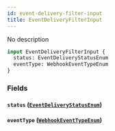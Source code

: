 ```yaml
---
id: event-delivery-filter-input
title: EventDeliveryFilterInput
---
```



No description

```graphql
input EventDeliveryFilterInput {
  status: EventDeliveryStatusEnum
  eventType: WebhookEventTypeEnum
}
```


### Fields

#### `status` ([`EventDeliveryStatusEnum`](../../../developer/api-reference/enums/event-delivery-status-enum))




#### `eventType` ([`WebhookEventTypeEnum`](../../../developer/api-reference/enums/webhook-event-type-enum))






